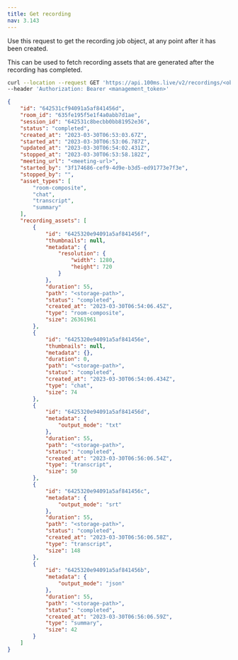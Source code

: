 ```yaml
---
title: Get recording
nav: 3.143
---
```


Use this request to get the recording job object, at any point after it has been created.

This can be used to fetch recording assets that are generated after the recording has completed.

<GetRequest title="https://api.100ms.live/v2/recordings/<object_id>" />
<Request id="req-0">

```bash
curl --location --request GET 'https://api.100ms.live/v2/recordings/<object_id>' \
--header 'Authorization: Bearer <management_token>'
```

</Request>
<ResponseBox id="res-0" status="200 OK">

```json
{
    "id": "642531cf94091a5af841456d",
    "room_id": "635fe195f5e1f4a0abb7d1ae",
    "session_id": "642531c8becbb0bb81952e36",
    "status": "completed",
    "created_at": "2023-03-30T06:53:03.67Z",
    "started_at": "2023-03-30T06:53:06.787Z",
    "updated_at": "2023-03-30T06:54:02.431Z",
    "stopped_at": "2023-03-30T06:53:58.182Z",
    "meeting_url": "<meeting-url>",
    "started_by": "3f174686-cef9-4d9e-b3d5-ed91773e7f3e",
    "stopped_by": "",
    "asset_types": [
        "room-composite",
        "chat",
        "transcript",
        "summary"
    ],
    "recording_assets": [
        {
            "id": "6425320e94091a5af841456f",
            "thumbnails": null,
            "metadata": {
                "resolution": {
                    "width": 1280,
                    "height": 720
                }
            },
            "duration": 55,
            "path": "<storage-path>",
            "status": "completed",
            "created_at": "2023-03-30T06:54:06.45Z",
            "type": "room-composite",
            "size": 26361961
        },
        {
            "id": "6425320e94091a5af841456e",
            "thumbnails": null,
            "metadata": {},
            "duration": 0,
            "path": "<storage-path>",
            "status": "completed",
            "created_at": "2023-03-30T06:54:06.434Z",
            "type": "chat",
            "size": 74
        },
        {
            "id": "6425320e94091a5af841456d",
            "metadata": {
                "output_mode": "txt"
            },
            "duration": 55,
            "path": "<storage-path>",
            "status": "completed",
            "created_at": "2023-03-30T06:56:06.54Z",
            "type": "transcript",
            "size": 50
        },
        {
            "id": "6425320e94091a5af841456c",
            "metadata": {
                "output_mode": "srt"
            },
            "duration": 55,
            "path": "<storage-path>",
            "status": "completed",
            "created_at": "2023-03-30T06:56:06.58Z",
            "type": "transcript",
            "size": 148
        },
        {
            "id": "6425320e94091a5af841456b",
            "metadata": {
                "output_mode": "json"
            },
            "duration": 55,
            "path": "<storage-path>",
            "status": "completed",
            "created_at": "2023-03-30T06:56:06.59Z",
            "type": "summary",
            "size": 42
        }
    ]
}
```

</ResponseBox>
